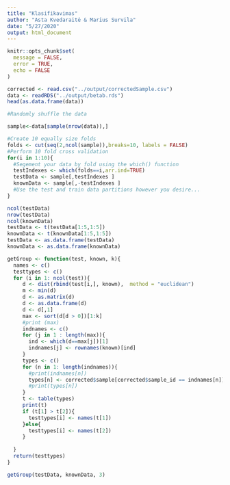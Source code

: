 ```yaml
---
title: "Klasifikavimas"
author: "Asta Kvedaraitė & Marius Survila"
date: "5/27/2020"
output: html_document
---
```


```r
knitr::opts_chunk$set(
  message = FALSE,
  error = TRUE,
  echo = FALSE 
)
```

```r
corrected <- read.csv("../output/correctedSample.csv")
data <- readRDS("../output/betab.rds")
head(as.data.frame(data))
```


```r
#Randomly shuffle the data

sample<-data[sample(nrow(data)),]

#Create 10 equally size folds
folds <- cut(seq(2,ncol(sample)),breaks=10, labels = FALSE)
#Perform 10 fold cross validation
for(i in 1:10){
  #Segement your data by fold using the which() function 
  testIndexes <- which(folds==i,arr.ind=TRUE)
  testData <- sample[,testIndexes ]
  knownData <- sample[,-testIndexes ]
  #Use the test and train data partitions however you desire...
}

```

```r

ncol(testData)
nrow(testData)
ncol(knownData)
testData <- t(testData[1:5,1:5])
knownData <- t(knownData[1:5,1:5])
testData <- as.data.frame(testData)
knownData <- as.data.frame(knownData)
```

```r

getGroup <- function(test, known, k){
  names <- c()   
  testtypes <- c()
  for (i in 1: ncol(test)){
     d <- dist(rbind(test[i,], known),  method = "euclidean")
     m <- min(d)
     d <- as.matrix(d)
     d <- as.data.frame(d)
     d <- d[,1]
     max <- sort(d[d > 0])[1:k]
     #print (max)
     indnames <- c()
     for (j in 1 : length(max)){
       ind <- which(d==max[j])[1]
       indnames[j] <- rownames(known)[ind]
     }
     types <- c()
     for (n in 1: length(indnames)){
       #print(indnames[n])
       types[n] <- corrected$sample[corrected$sample_id == indnames[n]]
       #print(types[n])
     }
     t <- table(types)
     print(t)
     if (t[1] > t[2]){
       testtypes[i] <- names(t[1])
     }else{
       testtypes[i] <- names(t[2])
     }
     
  }
  return(testtypes)
}

```


```r

getGroup(testData, knownData, 3)

```